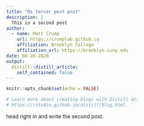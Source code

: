 ```yaml
---
title: "Mi tercer post post"
description: |
  This is a second post
author:
  - name: Matt Crump 
    url: https://crumplab.github.io
    affiliation: Brooklyn College
    affiliation_url: https://brooklyn.cuny.edu
date: 08-26-2020
output:
  distill::distill_article:
    self_contained: false
---
```


```r
knitr::opts_chunk$set(echo = FALSE)

# Learn more about creating blogs with Distill at:
# https://rstudio.github.io/distill/blog.html

```

head right in and write the second post.



